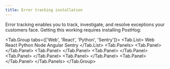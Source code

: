 ```yaml
---
title: Error tracking installation
---
```



<BetaFeedbackBanner />

Error tracking enables you to track, investigate, and resolve exceptions your customers face. Getting this working requires installing PostHog: 

<!-- prettier-ignore -->
<Tab.Group tabs={['Web', 'React', 'Python', 'Sentry']}>
    <Tab.List>
      <Tab>Web</Tab>
      <Tab>React</Tab>
      <Tab>Python</Tab>
      <Tab>Node</Tab>
      <Tab>Angular</Tab>
      <Tab>Sentry</Tab>
    </Tab.List>
    <Tab.Panels>
        <Tab.Panel>
          <WebInstall />
          <JSWebErrorTracking />
        </Tab.Panel>
        <Tab.Panel>
          <ReactInstall />
          <JSWebErrorTracking />
        </Tab.Panel>
        <Tab.Panel>
          <PythonInstall />
          <PythonErrorTracking />
        </Tab.Panel>
        <Tab.Panel>
          <NodeInstall />
          <NodeErrorTracking />
        </Tab.Panel>
        <Tab.Panel>
          <AngularInstall />
          <AngularErrorTracking />
        </Tab.Panel>
        <Tab.Panel>
          <SentryInstall />
        </Tab.Panel>
    </Tab.Panels>
</Tab.Group>